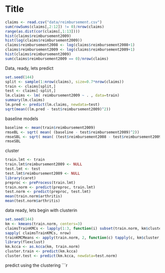Title
========================================================

```r
claims <- read.csv("data/reimbursement.csv")
sum(rowSums(claims[,2:12]) != 0)/nrow(claims)
range(as.dist(cor(claims[,1:13])))
hist(claims$reimbursement2009)
hist(log(claims$reimbursement2009))
claims$reimbursement2008 <- log(claims$reimbursement2008+1)
claims$reimbursement2009 <- log(claims$reimbursement2009+1)
hist(claims$reimbursement2009)
sum(claims$reimbursement2009 == 0)/nrow(claims)
```
Data, ready, lets predict
```r
set.seed(144)
split <- sample(1:nrow(claims), size=0.7*nrow(claims))
train <- claims[split,]
test <- claims[-split,]
lm.claims <- lm( reimbursement2009 ~ . , data=train)
summary(lm.claims)
lm.pred <- predict(lm.claims, newdata=test)
sqrt(mean((lm.pred - test$reimbursement2009)^2))
```
baseline models
```r
baseline <- mean(train$reimbursement2009)
rmseBL <- sqrt( mean( (baseline - test$reimbursement2009)^2))
rmseSBL <- sqrt( mean( (test$reimbursement2008 - test$reimbursement2009)^2))
rmseSBL
```
cluster
```r
train.lmt <- train
train.lmt$reimbursement2009 <- NULL
test.lmt <- test
test.lmt$reimbursement2009 <- NULL
library(caret)
preproc <- preProcess(train.lmt)
train.norm <- predict(preproc, train.lmt)
test.norm <- predict(preproc, test.lmt)
mean(train.norm$arthritis)
mean(test.norm$arthritis)
```
data ready, lets begin with clusterin
```r
set.seed(144)
km <- kmeans(train.norm, centers=3)
claimsTrainKMCs <- lapply(1:3, function(i) subset(train.norm, km$cluster == i))
sapply( claimsTrainKMCs, nrow)
trainKMCMeans <- apply(train.norm, 2, function(c) tapply(c, km$cluster, mean))
library(flexclust)
km.kcca <- as.kcca(km, train.norm)
cluster.train <- predict(km.kcca)
cluster.test <- predict(km.kcca, newdata=test.norm)
```
predict using the clustering
```r
